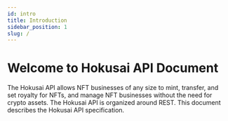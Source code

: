 ```yaml
---
id: intro
title: Introduction
sidebar_position: 1
slug: /
---
```


# Welcome to Hokusai API Document

The Hokusai API allows NFT businesses of any size to mint, transfer, and set royalty for NFTs, and manage NFT businesses without the need for crypto assets.
The Hokusai API is organized around REST. This document describes the Hokusai API specification.
